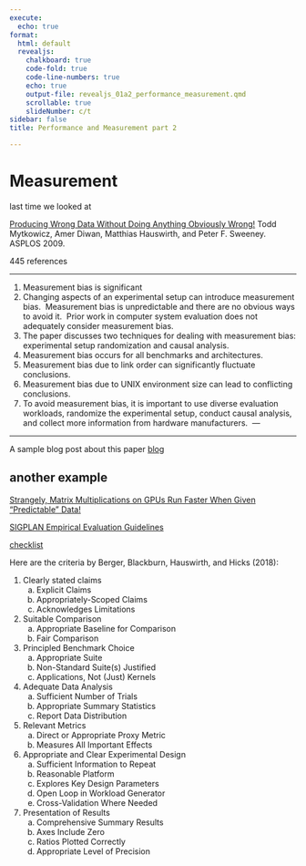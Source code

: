 ```yaml
---
execute:
  echo: true
format:
  html: default
  revealjs:
    chalkboard: true
    code-fold: true
    code-line-numbers: true
    echo: true
    output-file: revealjs_01a2_performance_measurement.qmd
    scrollable: true
    slideNumber: c/t
sidebar: false
title: Performance and Measurement part 2

---
```


# Measurement 

last time we looked at 



[ Producing Wrong Data Without Doing Anything Obviously Wrong!](papers/wrong_data.pdf) Todd Mytkowicz, Amer Diwan, Matthias Hauswirth, and Peter F. Sweeney. ASPLOS 2009.

445 references 


---

1. Measurement bias is significant
1. Changing aspects of an experimental setup can introduce measurement bias. ​
Measurement bias is unpredictable and there are no obvious ways to avoid it. ​
Prior work in computer system evaluation does not adequately consider measurement bias. ​
1. The paper discusses two techniques for dealing with measurement bias: experimental setup randomization and causal analysis. ​
1. Measurement bias occurs for all benchmarks and architectures. ​
1. Measurement bias due to link order can significantly fluctuate conclusions. ​
1. Measurement bias due to UNIX environment size can lead to conflicting conclusions. ​
1. To avoid measurement bias, it is important to use diverse evaluation workloads, randomize the experimental setup, conduct causal analysis, and collect more information from hardware manufacturers. ​
 ---

---

A sample blog post about this paper
[blog](https://www.cs.cornell.edu/courses/cs6120/2019fa/blog/measurement/)

## another example

[Strangely, Matrix Multiplications on GPUs Run Faster When Given "Predictable" Data!](https://www.thonking.ai/p/strangely-matrix-multiplications)

[SIGPLAN Empirical Evaluation Guidelines](https://www.sigplan.org/Resources/EmpiricalEvaluation/)


[checklist](https://blog.sigplan.org/2019/08/28/a-checklist-manifesto-for-empirical-evaluation-a-preemptive-strike-against-a-replication-crisis-in-computer-science/)

Here are the criteria by Berger, Blackburn, Hauswirth, and Hicks (2018):

1. Clearly stated claims
    a. Explicit Claims
    a. Appropriately-Scoped Claims
    a. Acknowledges Limitations 
1. Suitable Comparison
    a. Appropriate Baseline for Comparison 
    a. Fair Comparison
1. Principled Benchmark Choice
    a. Appropriate Suite
    a. Non-Standard Suite(s) Justified
    a. Applications, Not (Just) Kernels
1. Adequate Data Analysis
    a. Sufficient Number of Trials
    a. Appropriate Summary Statistics
    a. Report Data Distribution
1. Relevant Metrics
    a. Direct or Appropriate Proxy Metric
    a. Measures All Important Effects
1. Appropriate and Clear Experimental Design
    a. Sufficient Information to Repeat
    a. Reasonable Platform
    a. Explores Key Design Parameters
    a. Open Loop in Workload Generator
    a. Cross-Validation Where Needed
1. Presentation of Results
    a. Comprehensive Summary Results
    a. Axes Include Zero
    a. Ratios Plotted Correctly
    a. Appropriate Level of Precision